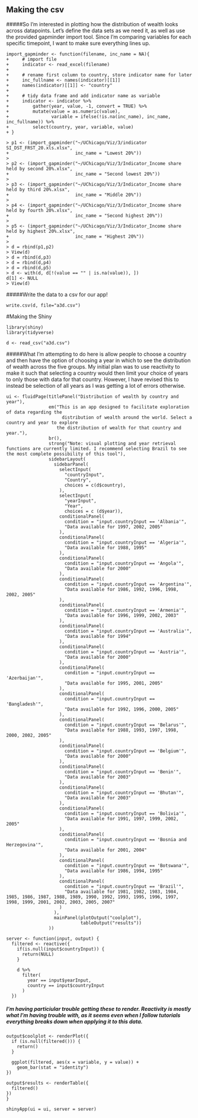 ## Making the csv
#####So I'm interested in plotting how the distribution of wealth looks across datapoints. Let's define the data sets as we need it, as well as use the provided gapminder import tool. Since I'm comparing variables for each specific timepoint, I want to make sure everything lines up.

```
import_gapminder <- function(filename, inc_name = NA){
+     # import file
+     indicator <- read_excel(filename)
+     
+     # rename first column to country, store indicator name for later
+     inc_fullname <- names(indicator)[[1]]
+     names(indicator)[[1]] <- "country"
+     
+     # tidy data frame and add indicator name as variable
+     indicator <- indicator %>%
+         gather(year, value, -1, convert = TRUE) %>%
+         mutate(value = as.numeric(value),
+                variable = ifelse(!is.na(inc_name), inc_name, inc_fullname)) %>%
+         select(country, year, variable, value)
+ }
```

```
> p1 <- (import_gapminder("~/UChicago/Viz/3/indicator SI_DST_FRST_20.xls.xlsx",
+                         inc_name = "Lowest 20%"))
> 
> p2 <- (import_gapminder("~/UChicago/Viz/3/Indicator_Income share held by second 20%.xlsx",
+                         inc_name = "Second lowest 20%"))
> 
> p3 <- (import_gapminder("~/UChicago/Viz/3/Indicator_Income share held by third 20%.xlsx",
+                         inc_name = "Middle 20%"))
> 
> p4 <- (import_gapminder("~/UChicago/Viz/3/Indicator_Income share held by fourth 20%.xlsx",
+                         inc_name = "Second highest 20%"))
> 
> p5 <- (import_gapminder("~/UChicago/Viz/3/Indicator_Income share held by highest 20%.xlsx",
+                         inc_name = "Highest 20%"))
> 
> d = rbind(p1,p2)
> View(d)
> d = rbind(d,p3)
> d = rbind(d,p4)
> d = rbind(d,p5)
> d <- with(d, d[!(value == "" | is.na(value)), ])
d[1] <- NULL
> View(d)
```

#####Write the data to a csv for our app!

```
write.csv(d, file="a3d.csv")
```

#Making the Shiny

```
library(shiny)
library(tidyverse)

d <- read_csv("a3d.csv")
```

#####What I'm attempting to do here is allow people to choose a country and then have the option of choosing a year in which to see the distribution of wealth across the five groups. My initial plan was to use reactivity to make it such that selecting a country would then limit your choice of years to only those with data for that country. However, I have revised this to instead be selection of all years as I was getting a lot of errors otherwise.

```
ui <- fluidPage(titlePanel("Distribution of wealth by country and year"),
                em("This is an app designed to facilitate exploration of data regarding the
                     distribution of wealth around the world. Select a country and year to explore
                   the distribution of wealth for that country and year."),
                br(),
                strong("Note: visual plotting and year retrieval functions are currently limited. I recommend selecting Brazil to see the most complete possibility of this tool"),
                sidebarLayout(
                  sidebarPanel(
                    selectInput(
                      "countryInput",
                      "Country",
                      choices = c(d$country),
                    ),
                    selectInput(
                      "yearInput",
                      "Year",
                      choices = c (d$year)),
                    conditionalPanel(
                      condition = "input.countryInput == 'Albania'",
                      "Data available for 1997, 2002, 2005"
                    ),
                    conditionalPanel(
                      condition = "input.countryInput == 'Algeria'",
                      "Data available for 1988, 1995"
                    ),
                    conditionalPanel(
                      condition = "input.countryInput == 'Angola'",
                      "Data available for 2000"
                    ),
                    conditionalPanel(
                      condition = "input.countryInput == 'Argentina'",
                      "Data available for 1986, 1992, 1996, 1998, 2002, 2005"
                    ),
                    conditionalPanel(
                      condition = "input.countryInput == 'Armenia'",
                      "Data available for 1996, 1999, 2002, 2003"
                    ),
                    conditionalPanel(
                      condition = "input.countryInput == 'Australia'",
                      "Data available for 1994"
                    ),
                    conditionalPanel(
                      condition = "input.countryInput == 'Austria'",
                      "Data available for 2000"
                    ),
                    conditionalPanel(
                      condition = "input.countryInput == 'Azerbaijan'",
                      "Data available for 1995, 2001, 2005"
                    ),
                    conditionalPanel(
                      condition = "input.countryInput == 'Bangladesh'",
                      "Data available for 1992, 1996, 2000, 2005"
                    ),
                    conditionalPanel(
                      condition = "input.countryInput == 'Belarus'",
                      "Data available for 1988, 1993, 1997, 1998, 2000, 2002, 2005"
                    ),
                    conditionalPanel(
                      condition = "input.countryInput == 'Belgium'",
                      "Data available for 2000"
                    ),
                    conditionalPanel(
                      condition = "input.countryInput == 'Benin'",
                      "Data available for 2003"
                    ),
                    conditionalPanel(
                      condition = "input.countryInput == 'Bhutan'",
                      "Data available for 2003"
                    ),
                    conditionalPanel(
                      condition = "input.countryInput == 'Bolivia'",
                      "Data available for 1991, 1997, 1999, 2002, 2005"
                    ),
                    conditionalPanel(
                      condition = "input.countryInput == 'Bosnia and Herzegovina'",
                      "Data available for 2001, 2004"
                    ),
                    conditionalPanel(
                      condition = "input.countryInput == 'Botswana'",
                      "Data available for 1986, 1994, 1995"
                    ),
                    conditionalPanel(
                      condition = "input.countryInput == 'Brazil'",
                      "Data available for 1981, 1982, 1983, 1984, 1985, 1986, 1987, 1988, 1989, 1990, 1992, 1993, 1995, 1996, 1997, 1998, 1999, 2001, 2002, 2003, 2005, 2007"
                    )
                  ),
                  mainPanel(plotOutput("coolplot"),
                            tableOutput("results"))
                ))

server <- function(input, output) {
  filtered <- reactive({
    if(is.null(input$countryInput)) {
      return(NULL)
    }
    
    d %>%
      filter(
        year == input$yearInput,
        country == input$countryInput
      )
  }) 
  ```
  
##### I'm having particiular trouble getting these to render. Reactivity is mostly what I'm having trouble with, as it seems even when I follow tutorials everything breaks down when applying it to this data.
  ```
  output$coolplot <- renderPlot({
    if (is.null(filtered())) {
      return()
    }
    
    ggplot(filtered, aes(x = variable, y = value)) +
      geom_bar(stat = "identity")
  })
  
  output$results <- renderTable({
    filtered()
  })
}

shinyApp(ui = ui, server = server)
```

